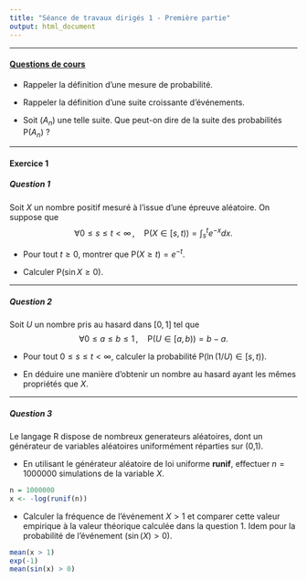 ```yaml
---
title: "Séance de travaux dirigés 1 - Première partie"
output: html_document
---
```


** **

#### [Questions de cours](http://francoio.github.io/html/CM1.html) 

* Rappeler la définition d'une mesure de probabilité.

* Rappeler la définition d'une suite croissante d'événements.

* Soit $(A_n)$ une telle suite. Que peut-on dire de la suite des probabilités P$(A_n)$ ?

** ** 


#### Exercice 1

##### Question 1

Soit $X$ un nombre positif mesuré à l'issue d'une épreuve aléatoire. On suppose que
$$
\forall 0 \leq s \leq t < \infty  \, , \quad  \mbox{P} ( X \in [s,t)) = \int_s^t e^{-x} dx. 
$$

* Pour tout $t \geq 0$, montrer que P$(X \geq t) =e^{- t}$. 

* Calculer P$(\sin X \geq 0)$.

** **

##### Question 2

Soit $U$ un nombre pris au hasard dans $[0,1]$ tel que
$$
\forall 0 \leq a \leq b  \leq 1 \, , \quad  \mbox{P} ( U \in [a,b)) = b-a .
$$

* Pour tout $0 \leq s \leq t < \infty$,  calculer la probabilité P$(\ln(1/U) \in [s,t))$.


* En déduire une manière d'obtenir un nombre au hasard ayant les mêmes propriétés que $X$.  

** **

##### Question 3

Le langage R dispose de nombreux generateurs aléatoires, dont un générateur de variables aléatoires uniformément réparties sur (0,1). 


* En utilisant le générateur aléatoire de loi uniforme **runif**, effectuer $n = 1000000$ simulations de la variable $X$.

```r
n = 1000000
x <- -log(runif(n))
```

* Calculer la fréquence de l'événement $X > 1$ et comparer cette valeur empirique à la valeur théorique calculée dans la question 1. Idem pour la probabilité de l'événement $(\sin(X)>0)$. 

```r
mean(x > 1)
exp(-1)
mean(sin(x) > 0)
```

